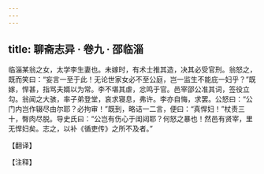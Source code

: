```yaml
---
---
---
```

title: 聊斋志异 · 卷九 · 邵临淄
---

临淄某翁之女，太学李生妻也。未嫁时，有术士推其造，决其必受官刑。翁怒之，既而笑曰：“妄言一至于此！无论世家女必不至公庭，岂一监生不能庇一妇乎？”既嫁，悍甚，指骂夫婿以为常。李不堪其虐，忿鸣于官。邑宰邵公准其词，签役立勾。翁闻之大骇，率子弟登堂，哀求寝息，弗许。李亦自悔，求罢。公怒曰：“公门内岂作辍尽由尔耶？必拘审！”既到，略诘一二言，便曰：“真悍妇！”杖责三十，臀肉尽脱。导史氏曰：“公岂有伤心于闺闼耶？何怒之暴也！然邑有贤宰，里无悍妇矣。志之，以补《循吏传》之所不及者。”

【翻译】

【注释】

